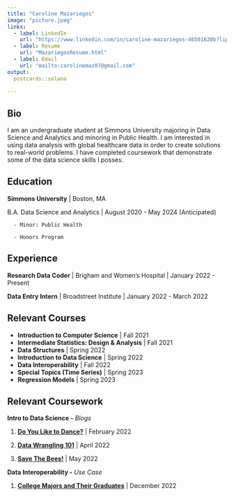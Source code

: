 ```yaml
---
title: "Caroline Mazariegos"
image: "picture.jpeg"
links:
  - label: LinkedIn
    url: "https://www.linkedin.com/in/caroline-mazariegos-46501620b?lipi=urn%3Ali%3Apage%3Ad_flagship3_profile_view_base_contact_details%3BoBa54IjSQ2eTUR8eJhtRuQ%3D%3D"
  - label: Resume
    url: "MazariegosResume.html" 
  - label: Email
    url: "mailto:carolinemaz07@gmail.com"
output:
  postcards::solana
  
---
```

 
## Bio

I am an undergraduate student at Simmons University majoring in Data Science and Analytics and minoring in Public Health. I am interested in using data analysis with global healthcare data in order to create solutions to real-world problems. I have completed coursework that demonstrate some of the data science skills I posses. 

## Education

  **Simmons University** | Boston, MA

  B.A. Data Science and Analytics  | August 2020 - May 2024 (Anticipated)

      - Minor: Public Health
    
      - Honors Program 

## Experience

**Research Data Coder** | Brigham and Women's Hospital | January 2022 - Present

**Data Entry Intern** | Broadstreet Institute | January 2022 - March 2022


## Relevant Courses 

- **Introduction to Computer Science** | Fall 2021
- **Intermediate Statistics: Design & Analysis** | Fall 2021
- **Data Structures** | Spring 2022
- **Introduction to Data Science** | Spring 2022
- **Data Interoperability** | Fall 2022
- **Special Topics (Time Series)** | Spring 2023
- **Regression Models** | Spring 2023


## Relevant Coursework

**Intro to Data Science -** *Blogs*

1. [**Do You Like to Dance?**](Project1.html) | February 2022

2. [**Data Wrangling 101**](Project2.html) | April 2022

3. [**Save The Bees!**](Project4.html) | May 2022


**Data Interoperability -** *Use Case*

1. [**College Majors and Their Graduates**](FINAL_M.mp4) | December 2022

